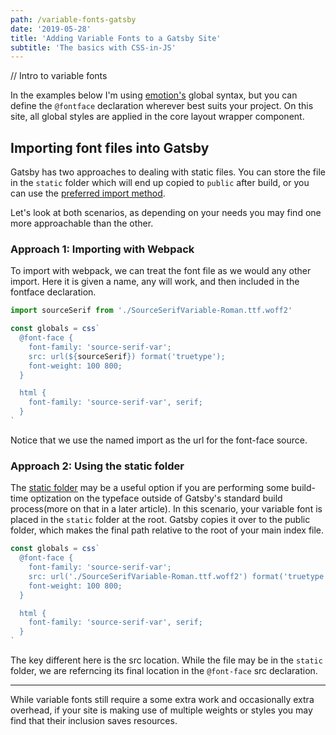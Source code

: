 ```yaml
---
path: /variable-fonts-gatsby
date: '2019-05-28'
title: 'Adding Variable Fonts to a Gatsby Site'
subtitle: 'The basics with CSS-in-JS'
---
```


// Intro to variable fonts

In the examples below I'm using [emotion's](https://emotion.sh) global syntax, but you can define the `@fontface` declaration wherever best suits your project. On this site, all global styles are applied in the core layout wrapper component.

<!-- TODO: Link to src on github -->

## Importing font files into Gatsby

Gatsby has two approaches to dealing with static files. You can store the file in the `static` folder which will end up copied to `public` after build, or you can use the [preferred import method](https://www.gatsbyjs.org/docs/importing-assets-into-files/).

Let's look at both scenarios, as depending on your needs you may find one more approachable than the other.

### Approach 1: Importing with Webpack

To import with webpack, we can treat the font file as we would any other import. Here it is given a name, any will work, and then included in the fontface declaration.

```js
import sourceSerif from './SourceSerifVariable-Roman.ttf.woff2'

const globals = css`
  @font-face {
    font-family: 'source-serif-var';
    src: url(${sourceSerif}) format('truetype');
    font-weight: 100 800;
  }

  html {
    font-family: 'source-serif-var', serif;
  }
`
```

Notice that we use the named import as the url for the font-face source.

### Approach 2: Using the static folder

The [static folder](https://www.gatsbyjs.org/docs/static-folder) may be a useful option if you are performing some build-time optization on the typeface outside of Gatsby's standard build process(more on that in a later article). In this scenario, your variable font is placed in the `static` folder at the root. Gatsby copies it over to the public folder, which makes the final path relative to the root of your main index file.

```js
const globals = css`
  @font-face {
    font-family: 'source-serif-var';
    src: url('./SourceSerifVariable-Roman.ttf.woff2') format('truetype');
    font-weight: 100 800;
  }

  html {
    font-family: 'source-serif-var', serif;
  }
`
```

The key different here is the src location. While the file may be in the `static` folder, we are referncing its final location in the `@font-face` src declaration.

---

While variable fonts still require a some extra work and occasionally extra overhead, if your site is making use of multiple weights or styles you may find that their inclusion saves resources.
